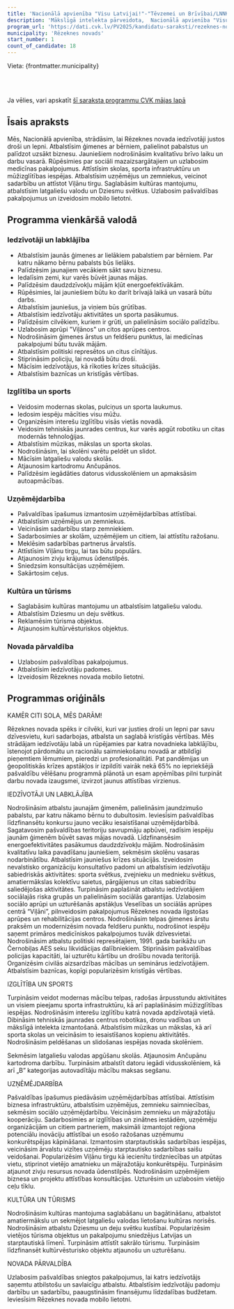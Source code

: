 ```yaml
---
title: 'Nacionālā apvienība "Visu Latvijai!"-"Tēvzemei un Brīvībai/LNNK"'
description: 'Mākslīgā intelekta pārveidota,  Nacionālā apvienība "Visu Latvijai!"-"Tēvzemei un Brīvībai/LNNK" - Rēzeknes novads programma vienkāršā valodā'
program_url: 'https://dati.cvk.lv/PV2025/kandidatu-saraksti/rezeknes-novads/nacionala-apvieniba-visu-latvijai-tevzemei-un-brivibailnnk'
municipality: 'Rēzeknes novads'
start_number: 1
count_of_candidate: 18
---
```



Vieta: {frontmatter.municipality}<br/>

<Badge text="Ģimeņu atbalsts" variant="note" size="small" /> <Badge text="Uzņēmējdarbības veicināšana" variant="note" size="small" /> <Badge text="Izglītības modernizācija" variant="note" size="small" /> <Badge text="Kultūras mantojuma saglabāšana" variant="note" size="small" /> <Badge text="Drošības stiprināšana" variant="note" size="small" />

<br/><br/> 

<Card title='Šis ir mākslīga intelekta ģenerēts apraksts' icon='starlight'>
    Ja vēlies, vari apskatīt <a href={frontmatter.program_url} target='_blank'>šī saraksta programmu CVK mājas lapā</a>
    </Card>

## Īsais apraksts

Mēs, Nacionālā apvienība, strādāsim, lai Rēzeknes novada iedzīvotāji justos droši un lepni. Atbalstīsim ģimenes ar bērniem, palielinot pabalstus un palīdzot uzsākt biznesu. Jauniešiem nodrošināsim kvalitatīvu brīvo laiku un darbu vasarā. Rūpēsimies par sociāli mazaizsargātajiem un uzlabosim medicīnas pakalpojumus. Attīstīsim skolas, sporta infrastruktūru un mūžizglītības iespējas. Atbalstīsim uzņēmējus un zemniekus, veicinot sadarbību un attīstot Viļānu tirgu. Saglabāsim kultūras mantojumu, atbalstīsim latgaliešu valodu un Dziesmu svētkus. Uzlabosim pašvaldības pakalpojumus un izveidosim mobilo lietotni.

## Programma vienkāršā valodā

### Iedzīvotāji un labklājība

*   Atbalstīsim jaunās ģimenes ar lielākiem pabalstiem par bērniem. Par katru nākamo bērnu pabalsts būs lielāks.
*   Palīdzēsim jaunajiem vecākiem sākt savu biznesu.
*   Iedalīsim zemi, kur varēs būvēt jaunas mājas.
*   Palīdzēsim daudzdzīvokļu mājām kļūt energoefektīvākām.
*   Rūpēsimies, lai jauniešiem būtu ko darīt brīvajā laikā un vasarā būtu darbs.
*   Atbalstīsim jauniešus, ja viņiem būs grūtības.
*   Atbalstīsim iedzīvotāju aktivitātes un sporta pasākumus.
*   Palīdzēsim cilvēkiem, kuriem ir grūti, un palielināsim sociālo palīdzību.
*   Uzlabosim aprūpi "Viļānos" un citos aprūpes centros.
*   Nodrošināsim ģimenes ārstus un feldšeru punktus, lai medicīnas pakalpojumi būtu tuvāk mājām.
*   Atbalstīsim politiski represētos un citus cīnītājus.
*   Stiprināsim policiju, lai novadā būtu droši.
*   Mācīsim iedzīvotājus, kā rīkoties krīzes situācijās.
*   Atbalstīsim baznīcas un kristīgās vērtības.

### Izglītība un sports

*   Veidosim modernas skolas, pulciņus un sporta laukumus.
*   Iedosim iespēju mācīties visu mūžu.
*   Organizēsim interešu izglītību visās vietās novadā.
*   Veidosim tehniskās jaunrades centrus, kur varēs apgūt robotiku un citas modernās tehnoloģijas.
*   Atbalstīsim mūzikas, mākslas un sporta skolas.
*   Nodrošināsim, lai skolēni varētu peldēt un slidot.
*   Mācīsim latgaliešu valodu skolās.
*   Atjaunosim kartodromu Ančupānos.
*   Palīdzēsim iegādāties datorus vidusskolēniem un apmaksāsim autoapmācības.

### Uzņēmējdarbība

*   Pašvaldības īpašumus izmantosim uzņēmējdarbības attīstībai.
*   Atbalstīsim uzņēmējus un zemniekus.
*   Veicināsim sadarbību starp zemniekiem.
*   Sadarbosimies ar skolām, uzņēmējiem un citiem, lai attīstītu ražošanu.
*   Meklēsim sadarbības partnerus ārvalstīs.
*   Attīstīsim Viļānu tirgu, lai tas būtu populārs.
*   Atjaunosim zivju krājumus ūdenstilpēs.
*   Sniedzsim konsultācijas uzņēmējiem.
*   Sakārtosim ceļus.

### Kultūra un tūrisms

*   Saglabāsim kultūras mantojumu un atbalstīsim latgaliešu valodu.
*   Atbalstīsim Dziesmu un deju svētkus.
*   Reklamēsim tūrisma objektus.
*   Atjaunosim kultūrvēsturiskos objektus.

### Novada pārvaldība

*   Uzlabosim pašvaldības pakalpojumus.
*   Atbalstīsim iedzīvotāju padomes.
*   Izveidosim Rēzeknes novada mobilo lietotni.

## Programmas oriģināls

KAMĒR CITI SOLA, MĒS DARĀM!

Rēzeknes novada spēks ir cilvēki, kuri var justies droši un lepni par savu dzīvesvietu, kuri sadarbojas, atbalsta un saglabā kristīgās vērtības. Mēs strādājam iedzīvotāju labā un rūpējamies par katra novadnieka labklājību, īstenojot pārdomātu un racionālu saimniekošanu novadā ar atbildīgi pieņemtiem lēmumiem, pieredzi un profesionalitāti.
Pat pandēmijas un ģeopolitiskās krīzes apstākļos ir izpildīti vairāk nekā 65% no iepriekšējā pašvaldību vēlēšanu programmā plānotā un esam apņēmības pilni turpināt darbu novada izaugsmei, izvirzot jaunus attīstības virzienus.

IEDZĪVOTĀJI UN LABKLĀJĪBA

Nodrošināsim atbalstu jaunajām ģimenēm, palielināsim jaundzimušo pabalstu, par katru nākamo bērnu to dubultosim. Ieviesīsim pašvaldības līdzfinansētu konkursu jauno vecāku iesaistīšanai uzņēmējdarbībā.
Sagatavosim pašvaldības teritoriju savrupmāju apbūvei, radīsim iespēju jaunām ģimenēm būvēt savas mājas novadā.
Līdzfinansēsim energoefektivitātes pasākumus daudzdzīvokļu mājām.
Nodrošināsim kvalitatīvu laika pavadīšanu jauniešiem, sekmēsim skolēnu vasaras nodarbinātību. Atbalstīsim jauniešus krīzes situācijās.
Izveidosim nevalstisko organizāciju konsultatīvo padomi un atbalstīsim iedzīvotāju sabiedriskās aktivitātes: sporta svētkus, zvejnieku un mednieku svētkus, amatiermākslas kolektīvu saietus, pārgājienus un citas sabiedrību saliedējošas aktivitātes.
Turpināsim paplašināt atbalstu iedzīvotājiem sociālajās riska grupās un palielināsim sociālās garantijas.
Uzlabosim sociālo aprūpi un uzturēšanās apstākļus Veselības un sociālās aprūpes centrā “Viļāni”, pilnveidosim pakalpojumus Rēzeknes novada ilgstošas aprūpes un rehabilitācijas centros.
Nodrošināsim telpas ģimenes ārstu praksēm un modernizēsim novada feldšeru punktu, nodrošinot iespēju saņemt primāros medicīniskos pakalpojumos tuvāk dzīvesvietai.
Nodrošināsim atbalstu politiski represētajiem, 1991. gada barikāžu un Černobiļas AES seku likvidācijas dalībniekiem.
Stiprināsim pašvaldības policijas kapacitāti, lai uzturētu kārtību un drošību novada teritorijā.
Organizēsim civilās aizsardzības mācības un seminārus iedzīvotājiem.
Atbalstīsim baznīcas, kopīgi popularizēsim kristīgās vērtības.

IZGLĪTĪBA UN SPORTS

Turpināsim veidot modernas mācību telpas, radošas ārpusstundu aktivitātes un visiem pieejamu sporta infrastruktūru, kā arī paplašināsim mūžizglītības iespējas.
Nodrošināsim interešu izglītību katrā novada apdzīvotajā vietā. Dibināsim tehniskās jaunrades centrus robotikas, dronu vadības un mākslīgā intelekta izmantošanā.
Atbalstīsim mūzikas un mākslas, kā arī sporta skolas un veicināsim to iesaistīšanos kopienu aktivitātēs.
Nodrošināsim peldēšanas un slidošanas iespējas novada skolēniem.

Sekmēsim latgaliešu valodas apgūšanu skolās.
Atjaunosim Ančupānu kartodroma darbību.
Turpināsim atbalstīt datoru iegādi vidusskolēniem, kā arī „B” kategorijas autovadītāju mācību maksas segšanu.

UZŅĒMĒJDARBĪBA

Pašvaldības īpašumus piedāvāsim uzņēmējdarbības attīstībai. Attīstīsim biznesa infrastruktūru, atbalstīsim uzņēmējus, zemnieku saimniecības, sekmēsim sociālo uzņēmējdarbību.
Veicināsim zemnieku un mājražotāju kooperāciju.
Sadarbosimies ar izglītības un zinātnes iestādēm, uzņēmēju organizācijām un citiem partneriem, maksimāli izmantojot reģiona potenciālu inovāciju attīstībai un esošo ražošanas uzņēmumu konkurētspējas kāpināšanai.
Izmantosim starptautiskās sadarbības iespējas, veicināsim ārvalstu vizītes uzņēmēju starptautisko sadarbības saišu veidošanai.
Popularizēsim Viļānu tirgu kā iecienītu tirdzniecības un atpūtas vietu, stiprinot vietējo amatnieku un mājražotāju konkurētspēju.
Turpināsim atjaunot zivju resursus novada ūdenstilpēs.
Nodrošināsim uzņēmējiem biznesa un projektu attīstības konsultācijas.
Uzturēsim un uzlabosim vietējo ceļu tīklu.

KULTŪRA UN TŪRISMS

Nodrošināsim kultūras mantojuma saglabāšanu un bagātināšanu, atbalstot amatiermākslu un sekmējot latgaliešu valodas lietošanu kultūras norisēs.
Nodrošināsim atbalstu Dziesmu un deju svētku kustībai.
Popularizēsim vietējos tūrisma objektus un pakalpojumu sniedzējus Latvijas un starptautiskā līmenī. Turpināsim attīstīt sakrālo tūrismu.
Turpināsim līdzfinansēt kultūrvēsturisko objektu atjaunošu un uzturēšanu.

NOVADA PĀRVALDĪBA

Uzlabosim pašvaldības sniegtos pakalpojumus, lai katrs iedzīvotājs saņemtu atbilstošu un savlaicīgu atbalstu.
Atbalstīsim iedzīvotāju padomju darbību un sadarbību, paaugstināsim finansējumu līdzdalības budžetam.
Ieviesīsim Rēzeknes novada mobilo lietotni.
